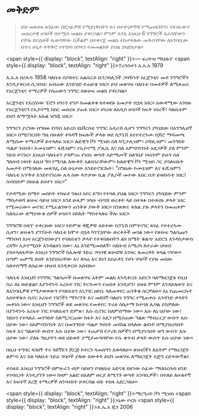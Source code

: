 # መቅድም

> ይህ መጽሀፍ ጸሃፊው በደጋፊዎቹ የሚደነቅበትን እና በተቀናቃኞቹ የሚጠላበትን፣ የጸሃፊውን መሰረታዊ ሀሳቦች በተሟላ መልኩ ያቀርባል። ምንም እንኳ እነዚህ 6 ንግግሮች እራሳቸውን የቻሉ ድርሰቶች ሊወጣቸው ቢችልም በተቀናጀ መልክ ተከታትለው መቅረባቸው ለአንባቢው በጥሩ ሁኔታ ተዋቅሮ የተገነባ ህንጻን የመመልከት ያህል ያስደስታል።

<span style={{ display: "block", textAlign: "right" }}>&#8212; ፍሪትዝ ማህሉፕ</span>
<span style={{ display: "block", textAlign: "right" }}>ፕሪንስተን እ.አ.አ 1979</span>

እ.አ.አ በረፋዱ 1958 ባለቤቴ በዶክተር አልቤርቶ ቤንጋስሊንች ጋባዥነት አርጀንቲና መቶ ንግግሮችን እንዲያቀርብ ሲጋበዝ፣ አብሬው እንድሄድ ተጠይቄ ነበር። ይህ መጽሃፍ ባለቤቴ በመቶዎች ለሚቆጠሩ የአርጀንቲና ተማሪዎች የሰጠውን ንግግር በጽሁፍ መልክ ያቀርባል።

አርጀንቲና የደረስነው ፔሮን ሀገሩን ተገዶ ከመልቀቁ ከተወሰኑ አመታት በኋላ ነበር። አውዳሚው አገዛዙ የአርጀንቲናን የኢኮኖሚ ከስር መሰረቱ ያጠፋ ነበር። ሀገሪቱ ለአዲስ ሀሳቦች ክፍት ነበረች፤ ባለቤቴም ይህን ለማሟላት እኩል ዝግጁ ነበር።

ንግግሩን ያረገው በግዙፉ የቦነስ አይረስ ዩኒቨርስቲ ንግግር አዳራሽ ሲሆን ንግግሩን ያካሄደው በእንግሊዘኛ ነበር። በሚናገርበት ግዜ በሁለት ተጓዳኝ ክፍሎች ቃላቱ ወደ ስፓኒሽ እየተተረጎሙ በጆሮ ማዳመጫ ለሚሰሙ ተማሪዎች ይተላለፍ ነበር። ሉድዊግ ቮን ሚዝስ ስለ ካፒታሊዝም፣ ሶሻሊዝም፣ መንግስት ጣልቃ ገብነት፣ ኮሙኒዝም፣ ፋሺዝም፣ የኢኮኖሚ ፖሊሲ እና ስለ አምባገነንነት አደጋዎች ያለ ምንም ገደብ ተናገረ። እነዚህ ባለቤቴን ያዳምጡ የነበሩ ወጣት አድማጮች ስለገበያ ነጻነትም ይሁን ስለ ግለሰብ ነጻነት እዚህ ግባ የሚባል እውቀት አልነበራቸውም። ከሉድዊግ ቮን ሚዝስ ጋር ያሳለፍኩት አመታት በሚባለው መጽሃፌ ስለ ሁኔታው እንደተናገርኩት፣ “በግዜው ኮሙኒዝም እና ፋሺዝምን ባለቤቴ አጥቅቶ እንደተናገረው ሌላ ሰው ላጥቃው ቢል ፖሊሶች መተው እስር ቤት ይወስዱት ነበር፤ ስብስቡም በሀይል ይበተን ነበር።”

የታዳሚው ስሜት መስኮት ተከፍቶ ንጹህ አየር ይግባ የተባለ ያህል ነበር። ንግግሩን ያካሄደው ምንም ማስታወሻ ጽሁፍ ሳይዝ ነበር። እንደ ሁሌም ሃሳቡ ብጣሽ ወረቀት ላይ በተጻፉ በተወሰኑ ቃላት ነበር የሚመራው። መናገር የሚፈልገውን ጠንቅቆ ያውቅ ነበር። በንጽጽሩ ቀለል ያሉ ቃላትን በመጠቀም ስለስራው ለማያውቁ ሰዎች ሀሳቡን በስኬት ማስተላለፍ ችሎ ነበር።

ንግግሮቹ በቴፕ ተቀርጸው ነበር። የድምጽ ቅጂዎቹ ቆይተው ስፓኒሽ በምትናገር ጸሃፊ የተተረጎሙ ሲሆን፣ ጽሁፉን ያገኘሁት ባለቤቴ ከሞተ በኋላ ካገኘኋቸው ወረቀቶች መሃል ነው። የጽሁፍ ግልባጩን ማንበብ እነዛ አርጀንቲናውያን የባለቤቴን ቃላት የተቀበሉበትን ልዩ ስሜት ቁልጭ አድርጌ እንዳስታውስ ረዳኝ። ኢኮኖሚስት እንዳልሆነ ሰው፣ እኔ እንደሚመስለኝ፣ በደቡብ አሜሪካ ለተራው ህዝብ ያስተላለፋቸው እነዚህ ንግግሮች ከሌሎቹ ንድፈ ሃሳባዊ ጽሁፎቹ አንጻር ለመረዳት ቀላል ናቸው። በጣም ጠቃሚ ይዘት እንደነበራቸው እና ለዛሬ እና ለነገ አስፈላጊ የሆኑ ሃሳቦች የያዙ መስሎ ስለተሰማኝ ለሰፊው ህዝብ እንዲቀርቡ አሰብኩ።

ባለቤቴ እነዚህን የንግግር ግልባጮች በመጽሃፍ እትም መልክ እንዲቀርቡ አድርጎ ባለማዘጋጀቱ የዚህ ስራ ለኔ ወድቋል። እያንዳንዱ አረፍተ ነገር ትርጉሙን የጠበቀ እንዲሆን፣ ይዘቱ ምንም እንዳይለወጥ እና ለአንባቢዎቹ የሚታወቀውን የባለቤቴን አነጋገር ዘይቤ ላለመቀየር ጠንቅቄ ሰርቻለሁ። እኔ የጨመርኩት አስተዋጽኦ ቢኖር አረፍተ ነገሮችን ማገናኘት እና መደበኛ ባልሆነ ንግግር የሚጠቀሱ አንዳንድ ቃላትን መቀነስ ነው። እነዚህን ንግግሮች ወደ መጽሃፍ የመቀየር ጥረቴ ስኬታማ ከተባለ ሊባል ያስቻለው በያንዳንዱ አረፍተ ነገር የባለቤቴን ድምጽ፣ እሱ ሲናገር ስለምሰማው ነው። እሱ ለኔ ህያው ነው፣ ገደቡን የተላለፈ መንግስት ስለሚጋርጠው ክፋት እና አደጋ በሚሰጠው ግልጽ ማብራርያ ውስጥ እሱ ህያው ነው፣ በአምባገነንነት እና በመንግስት ጣልቃ ገብነት መሃከል ስላለው ልዩነት በሚያስረዳበት ስፋት እና ግልጽነት ውስጥ እሱ ህያው ነው፣ ተጠቃሽ የታሪክ ሰዎችን በሚያነሳበት ወግ ውስጥ እሱ ህያው ነው፣ ያለፉ ግዜያትን ወደ ህይወት ያሚያመጣባቸው የሱ ቁጥብ ቃላት ውስጥ እሱ ህያው ነው።

በዚህ ተግባር ላገዘኝ ጥሩ ጓደኛዬን ጆርጅ ኮተርን ላመሰግን እወዳለሁ። ጽሁፎችን ለእትም የማዘጋጀት ልምዱ እና ስለ ባለቤቴ ንድፈ ሃሳቦች ያለው እውቀት ይህን መጽሃፍ ለማዘጋጀት እጅግ ረድተውኛል።

ተስፋዬ እነዚህ ንግግሮች በምሁራን ብቻ ሳይሆን የባለቤቴ አድናቂ በሆነው ሰፊው ማህበረሰብ ዘንድ ተነባቢነት እንዲያገኙ ነው። ከዛም አልፎ በአለም ዙርያ ለሚገኙ ወጣት አንባቢዎች፣ በተለይ ለሁለተኛ እና ከፍተኛ ደረጃ ተማሪዎች ለንባብነት ይቀርባል ብዬ ተስፋ አደርጋለሁ።

<span style={{ display: "block", textAlign: "right" }}>ማርግሪት ቮን ሚዝስ</span>
<span style={{ display: "block", textAlign: "right" }}>ኒው ዮርክ</span>
<span style={{ display: "block", textAlign: "right" }}>እ.ኤ.አ ጁን 2006</span>

